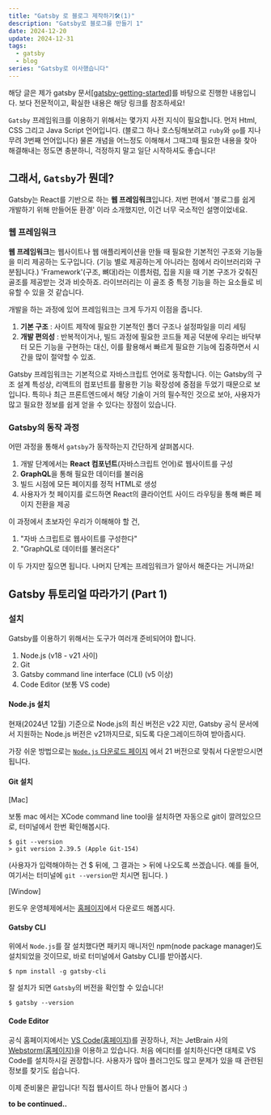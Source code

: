 ```yaml
---
title: "Gatsby 로 블로그 제작하기🛠️(1)"
description: "Gatsby로 블로그를 만들기 1"
date: 2024-12-20
update: 2024-12-31
tags:
  - gatsby
  - blog
series: "Gatsby로 이사했습니다"
---
```


해당 글은 제가 gatsby 문서\[[gatsby-getting-started](https://www.gatsbyjs.com/docs/tutorial/getting-started/part-0/)]를 바탕으로 진행한 내용입니다. 보다 전문적이고, 확실한 내용은 해당 링크를 참조하세요!

`Gatsby` 프레임워크를 이용하기 위해서는 몇가지 사전 지식이 필요합니다. 먼저 Html, CSS 그리고 Java Script 언어입니다. (블로그 하나 호스팅해보려고 `ruby`와 `go`를 지나 무려 3번째 언어입니다)
물론 개념을 어느정도 이해해서 그때그때 필요한 내용을 찾아 해결해내는 정도면 충분하니, 걱정하지 말고 일단 시작하셔도 좋습니다!

## 그래서, `Gatsby`가 뭔데?
Gatsby는 React를 기반으로 하는 **웹 프레임워크**입니다. 저번 편에서 '블로그를 쉽게 개발하기 위해 만들어둔 환경' 이라 소개했지만, 이건 너무 국소적인 설명이었네요.

### 웹 프레임워크

**웹 프레임워크**는 웹사이트나 웹 애플리케이션을 만들 때 필요한 기본적인 구조와 기능들을 미리 제공하는 도구입니다. (기능 별로 제공하는게 아니라는 점에서 라이브러리와 구분됩니다.)
'Framework'(구조, 뼈대)라는 이름처럼, 집을 지을 때 기본 구조가 갖춰진 골조를 제공받는 것과 비슷하죠. 라이브러리는 이 골조 중 특정 기능을 하는 요소들로 비유할 수 있을 것 같습니다.

개발을 하는 과정에 있어 프레임워크는 크게 두가지 이점을 줍니다.

1. **기본 구조** : 사이트 제작에 필요한 기본적인 폴더 구조나 설정파일을 미리 세팅
2. **개발 편의성** : 반복적이거나, 빌드 과정에 필요한 코드들 제공
덕분에 우리는 바닥부터 모든 기능을 구현하는 대신, 이를 활용해서 빠르게 필요한 기능에 집중하면서 시간을 많이 절약할 수 있죠.

Gatsby 프레임워크는 기본적으로 자바스크립트 언어로 동작합니다. 이는 Gatsby의 구조 설계 특성상, 리액트의 컴포넌트를 활용한 기능 확장성에 중점을 두었기 때문으로 보입니다.
특히나 최근 프론트엔드에서 해당 기술이 거의 필수적인 것으로 보아, 사용자가 많고 필요한 정보를 쉽게 얻을 수 있다는 장점이 있습니다.

### Gatsby의 동작 과정

어떤 과정을 통해서 `gatsby`가 동작하는지 간단하게 살펴봅시다.

1. 개발 단계에서는 **React 컴포넌트**(자바스크립트 언어)로 웹사이트를 구성
2. **GraphQL**을 통해 필요한 데이터를 불러옴
3. 빌드 시점에 모든 페이지를 정적 HTML로 생성
4. 사용자가 첫 페이지를 로드하면 React의 클라이언트 사이드 라우팅을 통해 빠른 페이지 전환을 제공

이 과정에서 초보자인 우리가 이해해야 할 건,

1. "자바 스크립트로 웹사이트를 구성한다"
2. "GraphQL로 데이터를 불러온다"

이 두 가지만 짚으면 됩니다. 나머지 단계는 프레임워크가 알아서 해준다는 거니까요!

## Gatsby 튜토리얼 따라가기 (Part 1)

### 설치

Gatsby를 이용하기 위해서는 도구가 여러개 준비되어야 합니다.

1. Node.js (v18 - v21 사이)
2. Git
3. Gatsby command line interface (CLI) (v5 이상)
4. Code Editor (보통 VS code)

#### Node.js 설치
현재(2024년 12월) 기준으로 Node.js의 최신 버전은 v22 지만, Gatsby 공식 문서에서 지원하는 Node.js 버전은 v21까지므로, 되도록 다운그레이드하여 받아줍시다.

가장 쉬운 방법으로는 [`Node.js` 다운로드 페이지](https://nodejs.org/en/download) 에서 21 버전으로 맞춰서 다운받으시면 됩니다.

#### Git 설치
\[Mac]

보통 mac 에서는 XCode command line tool을 설치하면 자동으로 git이 깔려있으므로, 터미널에서 한번 확인해봅시다.

```shell
$ git --version
> git version 2.39.5 (Apple Git-154)
```
(사용자가 입력해야하는 건 $ 뒤에, 그 결과는 > 뒤에 나오도록 쓰겠습니다. 예를 들어, 여기서는 터미널에 `git --version`만 치시면 됩니다. )

\[Window]

윈도우 운영체제에서는 [홈페이지](https://gitforwindows.org/)에서 다운로드 해봅시다.

#### Gatsby CLI

위에서 `Node.js`를 잘 설치했다면 패키지 매니저인 npm(node package manager)도 설치되었을 것이므로, 바로 터미널에서 Gatsby CLI를 받아봅시다.

```shell
$ npm install -g gatsby-cli
```

잘 설치가 되면 `Gatsby`의 버전을 확인할 수 있습니다!

```shell
$ gatsby --version
```

#### Code Editor

공식 홈페이지에서는 [VS Code(홈페이지)](https://code.visualstudio.com/)를 권장하나, 저는 JetBrain 사의 [Webstorm(홈페이지)](https://www.jetbrains.com/webstorm/)을 이용하고 있습니다.
처음 에디터를 설치하신다면 대체로 VS Code를 설치하시길 권장합니다.
사용자가 많아 플러그인도 많고 문제가 있을 때 관련된 정보를 찾기도 쉽습니다.

이제 준비물은 끝입니다! 직접 웹사이트 하나 만들어 봅시다 :)

**to be continued..**